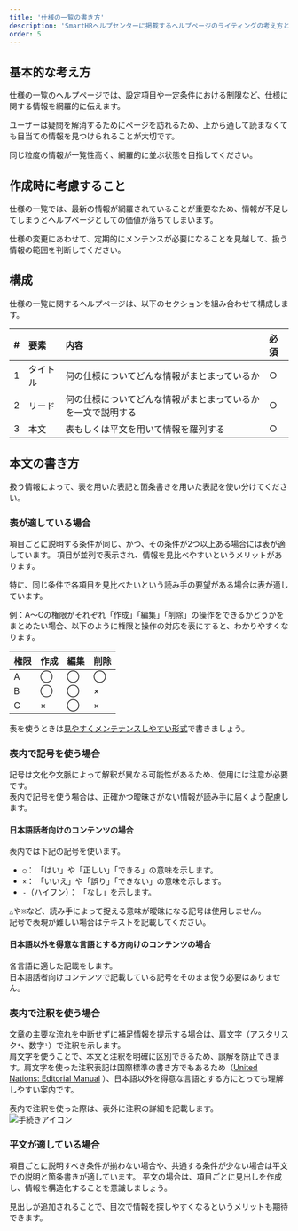 ```yaml
---
title: '仕様の一覧の書き方'
description: 'SmartHRヘルプセンターに掲載するヘルプページのライティングの考え方とパターンをまとめています。'
order: 5
---
```

## 基本的な考え方

仕様の一覧のヘルプページでは、設定項目や一定条件における制限など、仕様に関する情報を網羅的に伝えます。

ユーザーは疑問を解消するためにページを訪れるため、上から通して読まなくても目当ての情報を見つけられることが大切です。

同じ粒度の情報が一覧性高く、網羅的に並ぶ状態を目指してください。

## 作成時に考慮すること

仕様の一覧では、最新の情報が網羅されていることが重要なため、情報が不足してしまうとヘルプページとしての価値が落ちてしまいます。

仕様の変更にあわせて、定期的にメンテンスが必要になることを見越して、扱う情報の範囲を判断してください。

## 構成
仕様の一覧に関するヘルプページは、以下のセクションを組み合わせて構成します。

|\#|要素|内容|必須|
|:----|:----|:----|:----|
|1|タイトル|何の仕様についてどんな情報がまとまっているか|○|
|2|リード|何の仕様についてどんな情報がまとまっているかを一文で説明する|○|
|3|本文|表もしくは平文を用いて情報を羅列する|○|

## 本文の書き方

扱う情報によって、表を用いた表記と箇条書きを用いた表記を使い分けてください。

### 表が適している場合
項目ごとに説明する条件が同じ、かつ、その条件が2つ以上ある場合には表が適しています。
項目が並列で表示され、情報を見比べやすいというメリットがあります。

特に、同じ条件で各項目を見比べたいという読み手の要望がある場合は表が適しています。

例：A〜Cの権限がそれぞれ「作成」「編集」「削除」の操作をできるかどうかをまとめたい場合、以下のように権限と操作の対応を表にすると、わかりやすくなります。

|権限|作成|編集|削除|
|:----|:----|:----|:----|
|A|◯|◯|◯|
|B|◯|◯|×|
|C|×|◯|×|

表を使うときは[見やすくメンテナンスしやすい形式](/products/contents/help-center/basic-rule/#use-table-with-readable-and-maintainable-format)で書きましょう。

### 表内で記号を使う場合

記号は文化や文脈によって解釈が異なる可能性があるため、使用には注意が必要です。  
表内で記号を使う場合は、正確かつ曖昧さがない情報が読み手に届くよう配慮します。  

#### 日本語話者向けのコンテンツの場合

表内では下記の記号を使います。
- `◯`：
  「はい」や「正しい」「できる」の意味を示します。
- `×`：
  「いいえ」や「誤り」「できない」の意味を示します。
- `-`（ハイフン）：
  「なし」を示します。

`△`や`※`など、読み手によって捉える意味が曖昧になる記号は使用しません。  
記号で表現が難しい場合はテキストを記載してください。

#### 日本語以外を得意な言語とする方向けのコンテンツの場合

各言語に適した記載をします。  
日本語話者向けコンテンツで記載している記号をそのまま使う必要はありません。

### 表内で注釈を使う場合

文章の主要な流れを中断せずに補足情報を提示する場合は、肩文字（アスタリスク`*`、数字`¹`）で注釈を示します。  
肩文字を使うことで、本文と注釈を明確に区別できるため、誤解を防止できます。肩文字を使った注釈表記は国際標準の書き方でもあるため（[United Nations: Editorial Manual](https://www.un.org/dgacm/en/content/editorial-manual/footnotes/chap-05)
）、日本語以外を得意な言語とする方にとっても理解しやすい案内です。  

表内で注釈を使った際は、表外に注釈の詳細を記載します。  
![手続きアイコン](../images/表外での注釈説明.png)

### 平文が適している場合

項目ごとに説明すべき条件が揃わない場合や、共通する条件が少ない場合は平文での説明と箇条書きが適しています。
平文の場合は、項目ごとに見出しを作成し、情報を構造化することを意識しましょう。

見出しが追加されることで、目次で情報を探しやすくなるというメリットも期待できます。